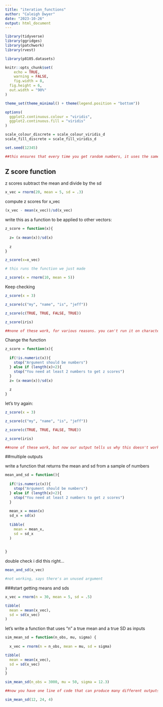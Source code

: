 ```yaml
---
title: "iteration_functions"
author: "Caleigh Dwyer"
date: "2023-10-26"
output: html_document
---
```


```r
library(tidyverse)
library(ggridges)
library(patchwork)
library(rvest)

library(p8105.datasets)

knitr::opts_chunk$set(
	echo = TRUE,
	warning = FALSE,
	fig.width = 8, 
  fig.height = 6,
  out.width = "90%"
)

theme_set(theme_minimal() + theme(legend.position = "bottom"))

options(
  ggplot2.continuous.colour = "viridis",
  ggplot2.continuous.fill = "viridis"
)

scale_colour_discrete = scale_colour_viridis_d
scale_fill_discrete = scale_fill_viridis_d

```


```r
set.seed(12345)

##this ensures that every time you get random numbers, it uses the same set of random numbers
```


## Z score function
z scores subtract the mean and divide by the sd

```r
x_vec = rnorm(20, mean = 5, sd = .3)
```

compute z scores for x_vec

```r
(x_vec - mean(x_vec))/sd(x_vec)

```

write this as a function to be applied to other vectors:

```r
z_score = function(x){
  
  z= (x-mean(x))/sd(x)
  
  z
}
```


```r
z_score(x=x_vec)

# this runs the function we just made

z_score(x = rnorm(10, mean = 5))
```


Keep checking

```r
z_score(x = 3)

z_score(c("my", "name", "is", "jeff"))

z_score(c(TRUE, TRUE, FALSE, TRUE))

z_score(iris)

##none of these work, for various reasons. you can't run it on characters
```

Change the function

```r
z_score = function(x){
  
  if(!is.numeric(x)){
    stop("Argument should be numbers")
  } else if (length(x)<2){
    stop("You need at least 2 numbers to get z scores")
  }
  z= (x-mean(x))/sd(x)
  
  z
}
```


let's try again:

```r
z_score(x = 3)

z_score(c("my", "name", "is", "jeff"))

z_score(c(TRUE, TRUE, FALSE, TRUE))

z_score(iris)

##none of these work, but now our output tells us why this doesn't work because we've used conditional statements that explicitly name the requirements
```


##multiple outputs

write a function that returns the mean and sd from a sample of numbers

```r
mean_and_sd = function(){
   
  if(!is.numeric(x)){
    stop("Argument should be numbers")
  } else if (length(x)<2){
    stop("You need at least 2 numbers to get z scores")
  }
  
  mean_x = mean(x)
  sd_x = sd(x)
  
  tibble(
    mean = mean_x,
    sd = sd_x
  )
  
  
}
```


double check i did this right...

```r
mean_and_sd(x_vec)

#not working, says there's an unused argument
```



###start getting means and sds

```r

x_vec = rnorm(n = 30, mean = 5, sd = .5)

tibble(
  mean = mean(x_vec),
  sd = sd(x_vec)
)

```

let's write a function that uses "n" a true mean and a true SD as inputs

```r
sim_mean_sd = function(n_obs, mu, sigma) {
  
  x_vec = rnorm(n = n_obs, mean = mu, sd = sigma)

tibble(
  mean = mean(x_vec),
  sd = sd(x_vec)
)
}

sim_mean_sd(n_obs = 3000, mu = 50, sigma = 12.3)

##now you have one line of code that can produce many different outputs

sim_mean_sd(12, 24, 4)
```

